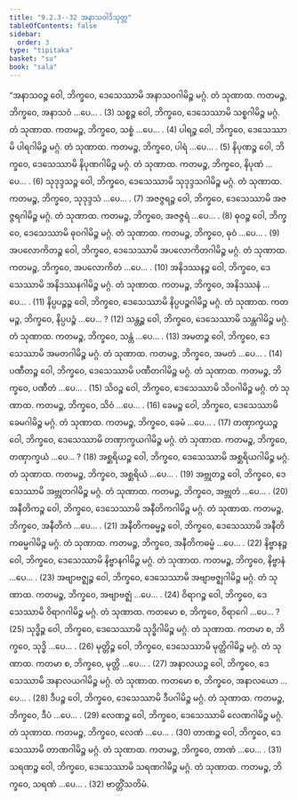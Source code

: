 ```yaml
---
title: "9.2.3--32 အနာသဝါဒိသုတ္တ"
tableOfContents: false
sidebar:
  order: 3
type: "tipitaka"
basket: "su"
book: "sala"
---
```



<DynamicBreadcrumb />

<Division number="379--408" book="sala">

<Paragraph number="1710" book="sala">
“အနာသဝဉ္စ ဝေါ, ဘိက္ခဝေ, ဒေသေဿာမိ အနာသဝဂါမိဉ္စ မဂ္ဂံ. တံ သုဏာထ. ကတမဉ္စ, ဘိက္ခဝေ, အနာသဝံ …ပေ… . (3)
</Paragraph>

<Paragraph number="1711" book="sala">
သစ္စဉ္စ ဝေါ, ဘိက္ခဝေ, ဒေသေဿာမိ သစ္စဂါမိဉ္စ မဂ္ဂံ. တံ သုဏာထ. ကတမဉ္စ, ဘိက္ခဝေ, သစ္စံ …ပေ… . (4)
</Paragraph>

<Paragraph number="1712" book="sala">
ပါရဉ္စ ဝေါ, ဘိက္ခဝေ, ဒေသေဿာမိ ပါရဂါမိဉ္စ မဂ္ဂံ. တံ သုဏာထ. ကတမဉ္စ, ဘိက္ခဝေ, ပါရံ …ပေ… . (5)
</Paragraph>

<Paragraph number="1713" book="sala">
နိပုဏဉ္စ ဝေါ, ဘိက္ခဝေ, ဒေသေဿာမိ နိပုဏဂါမိဉ္စ မဂ္ဂံ. တံ သုဏာထ. ကတမဉ္စ, ဘိက္ခဝေ, နိပုဏံ …ပေ… . (6)
</Paragraph>

<Paragraph number="1714" book="sala">
သုဒုဒ္ဒသဉ္စ ဝေါ, ဘိက္ခဝေ, ဒေသေဿာမိ သုဒုဒ္ဒသဂါမိဉ္စ မဂ္ဂံ. တံ သုဏာထ. ကတမဉ္စ, ဘိက္ခဝေ, သုဒုဒ္ဒသံ …ပေ… . (7)
</Paragraph>

<Paragraph number="1715" book="sala">
အဇဇ္ဇရဉ္စ ဝေါ, ဘိက္ခဝေ, ဒေသေဿာမိ အဇဇ္ဇရဂါမိဉ္စ မဂ္ဂံ. တံ သုဏာထ. ကတမဉ္စ, ဘိက္ခဝေ, အဇဇ္ဇရံ …ပေ… . (8)
</Paragraph>

<Paragraph number="1716" book="sala">
ဓုဝဉ္စ ဝေါ, ဘိက္ခဝေ, ဒေသေဿာမိ ဓုဝဂါမိဉ္စ မဂ္ဂံ. တံ သုဏာထ. ကတမဉ္စ, ဘိက္ခဝေ, ဓုဝံ …ပေ… . (9)
</Paragraph>

<Paragraph number="1717" book="sala">
အပလောကိတဉ္စ ဝေါ, ဘိက္ခဝေ, ဒေသေဿာမိ အပလောကိတဂါမိဉ္စ မဂ္ဂံ. တံ သုဏာထ. ကတမဉ္စ, ဘိက္ခဝေ, အပလောကိတံ …ပေ… . (10)
</Paragraph>

<Paragraph number="1718" book="sala">
အနိဒဿနဉ္စ ဝေါ, ဘိက္ခဝေ, ဒေသေဿာမိ အနိဒဿနဂါမိဉ္စ မဂ္ဂံ. တံ သုဏာထ. ကတမဉ္စ, ဘိက္ခဝေ, အနိဒဿနံ …ပေ… . (11)
</Paragraph>

<Paragraph number="1719" book="sala">
နိပ္ပပဉ္စဉ္စ ဝေါ, ဘိက္ခဝေ, ဒေသေဿာမိ နိပ္ပပဉ္စဂါမိဉ္စ မဂ္ဂံ. တံ သုဏာထ. ကတမဉ္စ, ဘိက္ခဝေ, နိပ္ပပဉ္စံ …ပေ… ? (12)
</Paragraph>

<Paragraph number="1720" book="sala">
သန္တဉ္စ ဝေါ, ဘိက္ခဝေ, ဒေသေဿာမိ သန္တဂါမိဉ္စ မဂ္ဂံ. တံ သုဏာထ. ကတမဉ္စ, ဘိက္ခဝေ, သန္တံ …ပေ… . (13)
</Paragraph>

<Paragraph number="1721" book="sala">
အမတဉ္စ ဝေါ, ဘိက္ခဝေ, ဒေသေဿာမိ အမတဂါမိဉ္စ မဂ္ဂံ. တံ သုဏာထ. ကတမဉ္စ, ဘိက္ခဝေ, အမတံ …ပေ… . (14)
</Paragraph>

<Paragraph number="1722" book="sala">
ပဏီတဉ္စ ဝေါ, ဘိက္ခဝေ, ဒေသေဿာမိ ပဏီတဂါမိဉ္စ မဂ္ဂံ. တံ သုဏာထ. ကတမဉ္စ, ဘိက္ခဝေ, ပဏီတံ …ပေ… . (15)
</Paragraph>

<Paragraph number="1723" book="sala">
သိဝဉ္စ ဝေါ, ဘိက္ခဝေ, ဒေသေဿာမိ သိဝဂါမိဉ္စ မဂ္ဂံ. တံ သုဏာထ. ကတမဉ္စ, ဘိက္ခဝေ, သိဝံ …ပေ… . (16)
</Paragraph>

<Paragraph number="1724" book="sala">
ခေမဉ္စ ဝေါ, ဘိက္ခဝေ, ဒေသေဿာမိ ခေမဂါမိဉ္စ မဂ္ဂံ. တံ သုဏာထ. ကတမဉ္စ, ဘိက္ခဝေ, ခေမံ …ပေ… . (17)
</Paragraph>

<Paragraph number="1725" book="sala">
တဏှာက္ခယဉ္စ ဝေါ, ဘိက္ခဝေ, ဒေသေဿာမိ တဏှာက္ခယဂါမိဉ္စ မဂ္ဂံ. တံ သုဏာထ. ကတမဉ္စ, ဘိက္ခဝေ, တဏှာက္ခယံ …ပေ… ? (18)
</Paragraph>

<Paragraph number="1726" book="sala">
အစ္ဆရိယဉ္စ ဝေါ, ဘိက္ခဝေ, ဒေသေဿာမိ အစ္ဆရိယဂါမိဉ္စ မဂ္ဂံ. တံ သုဏာထ. ကတမဉ္စ, ဘိက္ခဝေ, အစ္ဆရိယံ …ပေ… . (19)
</Paragraph>

<Paragraph number="1727" book="sala">
အဗ္ဘုတဉ္စ ဝေါ, ဘိက္ခဝေ, ဒေသေဿာမိ အဗ္ဘုတဂါမိဉ္စ မဂ္ဂံ. တံ သုဏာထ. ကတမဉ္စ, ဘိက္ခဝေ, အဗ္ဘုတံ …ပေ… . (20)
</Paragraph>

<Paragraph number="1728" book="sala">
အနီတိကဉ္စ ဝေါ, ဘိက္ခဝေ, ဒေသေဿာမိ အနီတိကဂါမိဉ္စ မဂ္ဂံ. တံ သုဏာထ. ကတမဉ္စ, ဘိက္ခဝေ, အနီတိကံ …ပေ… . (21)
</Paragraph>

<Paragraph number="1729" book="sala">
အနီတိကဓမ္မဉ္စ ဝေါ, ဘိက္ခဝေ, ဒေသေဿာမိ အနီတိကဓမ္မဂါမိဉ္စ မဂ္ဂံ. တံ သုဏာထ. ကတမဉ္စ, ဘိက္ခဝေ, အနီတိကဓမ္မံ …ပေ… . (22)
</Paragraph>

<Paragraph number="1730" book="sala">
နိဗ္ဗာနဉ္စ ဝေါ, ဘိက္ခဝေ, ဒေသေဿာမိ နိဗ္ဗာနဂါမိဉ္စ မဂ္ဂံ. တံ သုဏာထ. ကတမဉ္စ, ဘိက္ခဝေ, နိဗ္ဗာနံ …ပေ… . (23)
</Paragraph>

<Paragraph number="1731" book="sala">
အဗျာဗဇ္ဈဉ္စ ဝေါ, ဘိက္ခဝေ, ဒေသေဿာမိ အဗျာဗဇ္ဈဂါမိဉ္စ မဂ္ဂံ. တံ သုဏာထ. ကတမဉ္စ, ဘိက္ခဝေ, အဗျာဗဇ္ဈံ …ပေ… . (24)
</Paragraph>

<Paragraph number="1732" book="sala">
ဝိရာဂဉ္စ ဝေါ, ဘိက္ခဝေ, ဒေသေဿာမိ ဝိရာဂဂါမိဉ္စ မဂ္ဂံ. တံ သုဏာထ. ကတမော စ, ဘိက္ခဝေ, ဝိရာဂေါ …ပေ… ? (25)
</Paragraph>

<Paragraph number="1733" book="sala">
သုဒ္ဓိဉ္စ ဝေါ, ဘိက္ခဝေ, ဒေသေဿာမိ သုဒ္ဓိဂါမိဉ္စ မဂ္ဂံ. တံ သုဏာထ. ကတမာ စ, ဘိက္ခဝေ, သုဒ္ဓိ …ပေ… . (26)
</Paragraph>

<Paragraph number="1734" book="sala">
မုတ္တိဉ္စ ဝေါ, ဘိက္ခဝေ, ဒေသေဿာမိ မုတ္တိဂါမိဉ္စ မဂ္ဂံ. တံ သုဏာထ. ကတမာ စ, ဘိက္ခဝေ, မုတ္တိ …ပေ… . (27)
</Paragraph>

<Paragraph number="1735" book="sala">
အနာလယဉ္စ ဝေါ, ဘိက္ခဝေ, ဒေသေဿာမိ အနာလယဂါမိဉ္စ မဂ္ဂံ. တံ သုဏာထ. ကတမော စ, ဘိက္ခဝေ, အနာလယော …ပေ… . (28)
</Paragraph>

<Paragraph number="1736" book="sala">
ဒီပဉ္စ ဝေါ, ဘိက္ခဝေ, ဒေသေဿာမိ ဒီပဂါမိဉ္စ မဂ္ဂံ. တံ သုဏာထ. ကတမဉ္စ, ဘိက္ခဝေ, ဒီပံ …ပေ… . (29)
</Paragraph>

<Paragraph number="1737" book="sala">
လေဏဉ္စ ဝေါ, ဘိက္ခဝေ, ဒေသေဿာမိ လေဏဂါမိဉ္စ မဂ္ဂံ. တံ သုဏာထ. ကတမဉ္စ, ဘိက္ခဝေ, လေဏံ …ပေ… . (30)
</Paragraph>

<Paragraph number="1738" book="sala">
တာဏဉ္စ ဝေါ, ဘိက္ခဝေ, ဒေသေဿာမိ တာဏဂါမိဉ္စ မဂ္ဂံ. တံ သုဏာထ. ကတမဉ္စ, ဘိက္ခဝေ, တာဏံ …ပေ… . (31)
</Paragraph>

<Paragraph number="1739" book="sala">
သရဏဉ္စ ဝေါ, ဘိက္ခဝေ, ဒေသေဿာမိ သရဏဂါမိဉ္စ မဂ္ဂံ. တံ သုဏာထ. ကတမဉ္စ, ဘိက္ခဝေ, သရဏံ …ပေ… . (32)

</Paragraph>
</Division>

<Paragraph number="1740" type="center" book="sala">
ဗာတ္တိံသတိမံ.
</Paragraph>